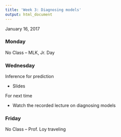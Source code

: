 ```yaml
---
title: 'Week 3: Diagnosing models'
output: html_document
---
```


January 16, 2017

### Monday

No Class -- MLK, Jr. Day

### Wednesday

Inference for prediction

* Slides

For next time

* Watch the recorded lecture on diagnosing models


### Friday

No Class -- Prof. Loy traveling